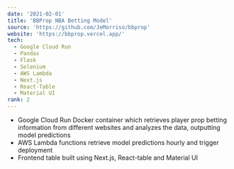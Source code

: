 ```yaml
---
date: '2021-02-01'
title: 'BBProp NBA Betting Model'
source: 'https://github.com/JeMorriso/bbprop'
website: 'https://bbprop.vercel.app/'
tech:
  - Google Cloud Run
  - Pandas
  - Flask
  - Selenium
  - AWS Lambda
  - Next.js
  - React-Table
  - Material UI
rank: 2
---
```


- Google Cloud Run Docker container which retrieves player prop betting information from different websites and analyzes the data, outputting model predictions
- AWS Lambda functions retrieve model predictions hourly and trigger deployment
- Frontend table built using Next.js, React-table and Material UI
